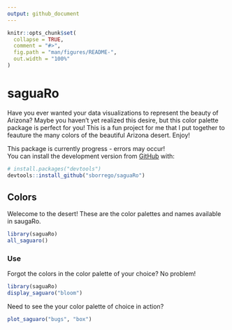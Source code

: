 ```yaml
---
output: github_document
---
```


<!-- README.md is generated from README.Rmd. Please edit that file -->

```r
knitr::opts_chunk$set(
  collapse = TRUE,
  comment = "#>",
  fig.path = "man/figures/README-",
  out.width = "100%"
)
```

# saguaRo

Have you ever wanted your data visualizations to represent the beauty of Arizona? Maybe you haven't yet realized this desire, but this color palette package is perfect for you! This is a fun project for me that I put together to feauture the many colors of the beautiful Arizona desert. Enjoy! 

<!-- badges: start -->
<!-- badges: end -->

<!-- The goal of saguaRo is to ... -->

<!-- ## Installation -->

<!-- You can install the released version of saguaRo from [CRAN](https://CRAN.R-project.org) with: -->

<!-- ``` r -->
<!-- install.packages("saguaRo") -->
<!-- ``` -->
This package is currently progress - errors may occur!  
You can install the development version from [GitHub](https://github.com/) with:

``` r
# install.packages("devtools")
devtools::install_github("sborrego/saguaRo")
```

## Colors

Welecome to the desert! These are the color palettes and names available in saugaRo.  

```r
library(saguaRo)
all_saguaro()
```

### Use

Forgot the colors in the color palette of your choice? No problem!

```r
library(saguaRo)
display_saguaro("bloom")
```

Need to see the your color palette of choice in action?

```r
plot_saguaro("bugs", "box")
```

<!-- You'll still need to render `README.Rmd` regularly, to keep `README.md` up-to-date. `devtools::build_readme()` is handy for this. You could also use GitHub Actions to re-render `README.Rmd` every time you push. An example workflow can be found here: <https://github.com/r-lib/actions/tree/master/examples>. -->

<!-- You can also embed plots, for example: -->

<!-- ```{r pressure, echo = FALSE} -->
<!-- plot(pressure) -->
<!-- ``` -->

<!-- In that case, don't forget to commit and push the resulting figure files, so they display on GitHub and CRAN. -->
